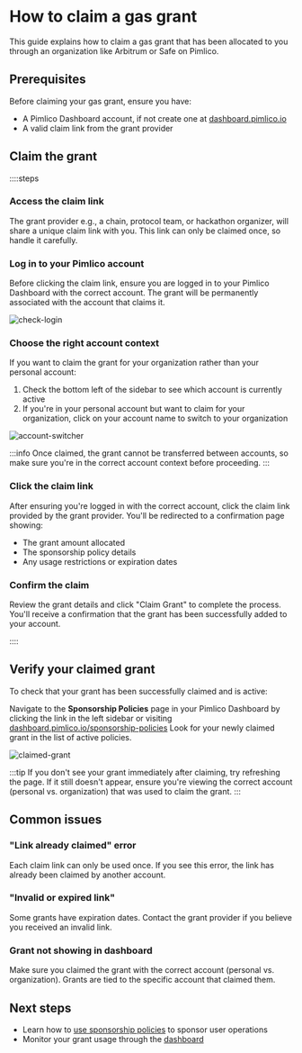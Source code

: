 # How to claim a gas grant

This guide explains how to claim a gas grant that has been allocated to you through an organization like Arbitrum or Safe on Pimlico.

## Prerequisites

Before claiming your gas grant, ensure you have:
- A Pimlico Dashboard account, if not create one at [dashboard.pimlico.io](https://dashboard.pimlico.io)
- A valid claim link from the grant provider

## Claim the grant

::::steps

### Access the claim link
The grant provider e.g., a chain, protocol team, or hackathon organizer, will share a unique claim link with you. This link can only be claimed once, so handle it carefully.


### Log in to your Pimlico account
Before clicking the claim link, ensure you are logged in to your Pimlico Dashboard with the correct account. The grant will be permanently associated with the account that claims it.

![check-login](/policies/check-login.png)

### Choose the right account context
If you want to claim the grant for your organization rather than your personal account:

1. Check the bottom left of the sidebar to see which account is currently active
2. If you're in your personal account but want to claim for your organization, click on your account name to switch to your organization

![account-switcher](/policies/account-switcher.png)

:::info
Once claimed, the grant cannot be transferred between accounts, so make sure you're in the correct account context before proceeding.
:::


### Click the claim link
After ensuring you're logged in with the correct account, click the claim link provided by the grant provider. You'll be redirected to a confirmation page showing:
- The grant amount allocated
- The sponsorship policy details
- Any usage restrictions or expiration dates


### Confirm the claim
Review the grant details and click "Claim Grant" to complete the process. You'll receive a confirmation that the grant has been successfully added to your account.

::::

## Verify your claimed grant

To check that your grant has been successfully claimed and is active:

Navigate to the **Sponsorship Policies** page in your Pimlico Dashboard by clicking the link in the left sidebar or visiting [dashboard.pimlico.io/sponsorship-policies](https://dashboard.pimlico.io/sponsorship-policies)
Look for your newly claimed grant in the list of active policies.

![claimed-grant](/policies/claimed-grant.png)

:::tip
If you don't see your grant immediately after claiming, try refreshing the page. If it still doesn't appear, ensure you're viewing the correct account (personal vs. organization) that was used to claim the grant.
:::

## Common issues

### "Link already claimed" error
Each claim link can only be used once. If you see this error, the link has already been claimed by another account.

### "Invalid or expired link"
Some grants have expiration dates. Contact the grant provider if you believe you received an invalid link.

### Grant not showing in dashboard
Make sure you claimed the grant with the correct account (personal vs. organization). Grants are tied to the specific account that claimed them.

## Next steps

- Learn how to [use sponsorship policies](/guides/how-to/sponsorship-policies) to sponsor user operations
- Monitor your grant usage through the [dashboard](https://dashboard.pimlico.io)